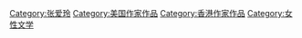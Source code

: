 [[Category:张爱玲|Category:张爱玲]]
[[Category:美国作家作品|Category:美国作家作品]]
[[Category:香港作家作品|Category:香港作家作品]]
[[Category:女性文学|Category:女性文学]]